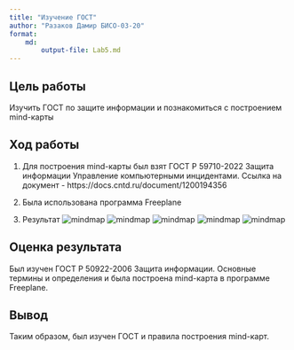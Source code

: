 ---
title: "Изучение ГОСТ"
author: "Разаков Дамир БИСО-03-20"
format: 
    md:
        output-file: Lab5.md
---

## Цель работы

Изучить ГОСТ по защите информации и познакомиться с построением mind-карты

## Ход работы

1.  Для построения mind-карты был взят ГОСТ Р 59710-2022 Защита информации Управление компьютерными инцидентами. Ссылка на документ - https://docs.cntd.ru/document/1200194356

2.  Была использована программа Freeplane

3.  Результат
![mindmap](~/Gost/mindmap1.jpg) 
![mindmap](~/Gost/mindmap.jpg)
![mindmap](~/Gost/mindmap2.jpg) 
![mindmap](~/Gost/mindmap3.jpg) 
![mindmap](~/Gost/mindmap4.jpg)

## Оценка результата

Был изучен ГОСТ Р 50922-2006 Защита информации. Основные термины и определения и была построена mind-карта в программе Freeplane.

## Вывод

Таким образом, был изучен ГОСТ и правила построения mind-карт.
